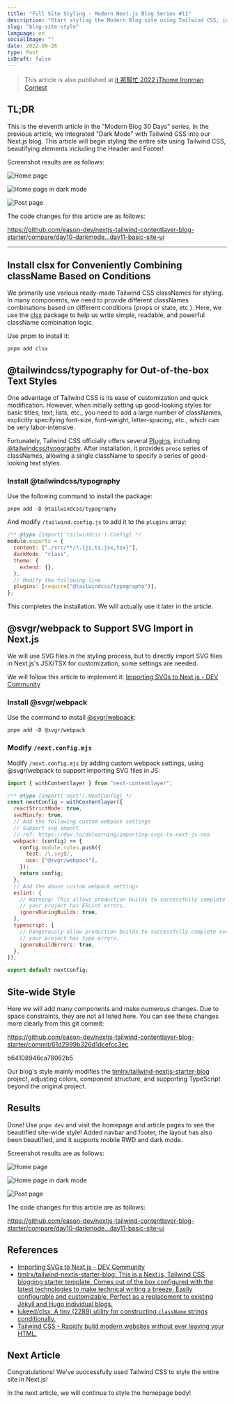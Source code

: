 ```yaml
---
title: "Full Site Styling - Modern Next.js Blog Series #11"
description: "Start styling the Modern Blog site using Tailwind CSS, including Header, Footer, and more."
slug: "blog-site-style"
language: en
socialImage: ""
date: 2022-09-26
type: Post
isDraft: false
---
```


> This article is also published at [it 邦幫忙 2022 iThome Ironman Contest](https://ithelp.ithome.com.tw/articles/10299066)

## TL;DR

This is the eleventh article in the "Modern Blog 30 Days" series. In the previous article, we integrated "Dark Mode" with Tailwind CSS into our Next.js blog. This article will begin styling the entire site using Tailwind CSS, beautifying elements including the Header and Footer!

Screenshot results are as follows:

![Home page](https://i.imgur.com/gNT9ZDg.jpg)

![Home page in dark mode](https://i.imgur.com/Gf0hn2v.jpg)

![Post page](https://i.imgur.com/KPgE8x0.jpg)

The code changes for this article are as follows:

https://github.com/eason-dev/nextjs-tailwind-contentlayer-blog-starter/compare/day10-darkmode...day11-basic-site-ui

---

## Install clsx for Conveniently Combining className Based on Conditions

We primarily use various ready-made Tailwind CSS classNames for styling. In many components, we need to provide different classNames combinations based on different conditions (props or state, etc.). Here, we use the [clsx](https://github.com/lukeed/clsx) package to help us write simple, readable, and powerful className combination logic.

Use pnpm to install it:

```shell
pnpm add clsx
```

## @tailwindcss/typography for Out-of-the-box Text Styles

One advantage of Tailwind CSS is its ease of customization and quick modification. However, when initially setting up good-looking styles for basic titles, text, lists, etc., you need to add a large number of classNames, explicitly specifying font-size, font-weight, letter-spacing, etc., which can be very labor-intensive.

Fortunately, Tailwind CSS officially offers several [Plugins](https://tailwindcss.com/docs/plugins), including [@tailwindcss/typography](https://tailwindcss.com/docs/typography-plugin). After installation, it provides `prose` series of classNames, allowing a single className to specify a series of good-looking text styles.

### Install @tailwindcss/typography

Use the following command to install the package:

```shell
pnpm add -D @tailwindcss/typography
```

And modify `/tailwind.config.js` to add it to the `plugins` array:

```js
/** @type {import('tailwindcss').Config} */
module.exports = {
  content: ["./src/**/*.{js,ts,jsx,tsx}"],
  darkMode: "class",
  theme: {
    extend: {},
  },
  // Modify the following line
  plugins: [require("@tailwindcss/typography")],
};
```

This completes the installation. We will actually use it later in the article.

## @svgr/webpack to Support SVG Import in Next.js

We will use SVG files in the styling process, but to directly import SVG files in Next.js's JSX/TSX for customization, some settings are needed.

We will follow this article to implement it:
[Importing SVGs to Next.js - DEV Community](https://dev.to/dolearning/importing-svgs-to-next-js-nna)

### Install @svgr/webpack

Use the command to install [@svgr/webpack](https://www.npmjs.com/package/@svgr/webpack):

```shell
pnpm add -D @svgr/webpack
```

### Modify `/next.config.mjs`

Modify `/next.config.mjs` by adding custom webpack settings, using @svgr/webpack to support importing SVG files in JS:

```js
import { withContentlayer } from "next-contentlayer";

/** @type {import('next').NextConfig} */
const nextConfig = withContentlayer({
  reactStrictMode: true,
  swcMinify: true,
  // Add the following custom webpack settings
  // Support svg import
  // ref: https://dev.to/dolearning/importing-svgs-to-next-js-nna
  webpack: (config) => {
    config.module.rules.push({
      test: /\.svg$/,
      use: ["@svgr/webpack"],
    });
    return config;
  },
  // Add the above custom webpack settings
  eslint: {
    // Warning: This allows production builds to successfully complete even if
    // your project has ESLint errors.
    ignoreDuringBuilds: true,
  },
  typescript: {
    // Dangerously allow production builds to successfully complete even if
    // your project has type errors.
    ignoreBuildErrors: true,
  },
});

export default nextConfig;
```

## Site-wide Style

Here we will add many components and make numerous changes. Due to space constraints, they are not all listed here. You can see these changes more clearly from this git commit:

https://github.com/eason-dev/nextjs-tailwind-contentlayer-blog-starter/commit/61d2999b326d1dcefcc3ec

b64108946ca78062b5

Our blog's style mainly modifies the [timlrx/tailwind-nextjs-starter-blog](https://github.com/timlrx/tailwind-nextjs-starter-blog) project, adjusting colors, component structure, and supporting TypeScript beyond the original project.

## Results

Done! Use `pnpm dev` and visit the homepage and article pages to see the beautified site-wide style! Added navbar and footer, the layout has also been beautified, and it supports mobile RWD and dark mode.

Screenshot results are as follows:

![Home page](https://i.imgur.com/gNT9ZDg.jpg)

![Home page in dark mode](https://i.imgur.com/Gf0hn2v.jpg)

![Post page](https://i.imgur.com/KPgE8x0.jpg)

The code changes for this article are as follows:

https://github.com/eason-dev/nextjs-tailwind-contentlayer-blog-starter/compare/day10-darkmode...day11-basic-site-ui

## References

- [Importing SVGs to Next.js - DEV Community](https://dev.to/dolearning/importing-svgs-to-next-js-nna)
- [timlrx/tailwind-nextjs-starter-blog: This is a Next.js, Tailwind CSS blogging starter template. Comes out of the box configured with the latest technologies to make technical writing a breeze. Easily configurable and customizable. Perfect as a replacement to existing Jekyll and Hugo individual blogs.](https://github.com/timlrx/tailwind-nextjs-starter-blog)
- [lukeed/clsx: A tiny (228B) utility for constructing `className` strings conditionally.](https://github.com/lukeed/clsx)
- [Tailwind CSS - Rapidly build modern websites without ever leaving your HTML.](https://tailwindcss.com/)

## Next Article

Congratulations! We've successfully used Tailwind CSS to style the entire site in Next.js!

In the next article, we will continue to style the homepage body!
